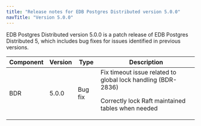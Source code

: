 ```yaml
---
title: "Release notes for EDB Postgres Distributed version 5.0.0"
navTitle: "Version 5.0.0"
---
```


EDB Postgres Distributed version 5.0.0 is a patch release of EDB Postgres Distributed 5, which includes bug fixes for issues identified in previous versions.

| Component | Version |  Type   |                                                   Description                                                           |
| --------- | ------- | ------- | ------------------------------------------------------------------------------------------------------------------------|
| BDR       | 5.0.0   | Bug fix | Fix timeout issue related to global lock handling (BDR-2836) <p> Correctly lock Raft maintained tables when needed </p> |
